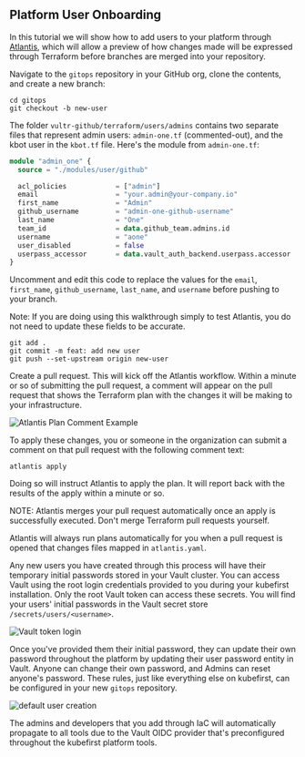 ## Platform User Onboarding

In this tutorial we will show how to add users to your platform through [Atlantis](https://www.runatlantis.io/), which will allow a preview of how changes made will be expressed through Terraform before branches are merged into your repository.

Navigate to the `gitops` repository in your GitHub org, clone the contents, and create a new branch:

```shell
cd gitops
git checkout -b new-user
```

The folder `vultr-github/terraform/users/admins` contains two separate files that represent admin users: `admin-one.tf` (commented-out), and the kbot user in the `kbot.tf` file. Here's the module from `admin-one.tf`:

```terraform
module "admin_one" {
  source = "./modules/user/github"

  acl_policies            = ["admin"]
  email                   = "your.admin@your-company.io"
  first_name              = "Admin"
  github_username         = "admin-one-github-username"
  last_name               = "One"
  team_id                 = data.github_team.admins.id
  username                = "aone"
  user_disabled           = false
  userpass_accessor       = data.vault_auth_backend.userpass.accessor
}
```

Uncomment and edit this code to replace the values for the `email`, `first_name`, `github_username`, `last_name`, and `username` before pushing to your branch.

Note: If you are doing using this walkthrough simply to test Atlantis, you do not need to update these fields to be accurate.

```shell
git add .
git commit -m feat: add new user
git push --set-upstream origin new-user
```

Create a pull request. This will kick off the Atlantis workflow. Within a minute or so of submitting the pull request, a comment will appear on the pull request that shows the Terraform plan with the changes it will be making to your infrastructure.

![Atlantis Plan Comment Example](../../../img/common/github/atlantis-comments.png)

To apply these changes, you or someone in the organization can submit a comment on that pull request with the following comment text:

`atlantis apply`

Doing so will instruct Atlantis to apply the plan. It will report back with the results of the apply within a minute or so.

NOTE: Atlantis merges your pull request automatically once an apply is successfully executed. Don't merge Terraform pull requests yourself.

Atlantis will always run plans automatically for you when a pull request is opened that changes files mapped in `atlantis.yaml`.

Any new users you have created through this process will have their temporary initial passwords stored in your Vault cluster. You can access Vault using the root login credentials provided to you during your kubefirst installation. Only the root Vault token can access these secrets. You will find your users' initial passwords in the Vault secret store `/secrets/users/<username>`.

![Vault token login](../../../img/kubefirst/local/vault-token-login.png)

Once you've provided them their initial password, they can update their own password throughout the platform by updating their user password entity in Vault. Anyone can change their own password, and Admins can reset anyone's password. These rules, just like everything else on kubefirst, can be configured in your new `gitops` repository.

![default user creation](../../../img/kubefirst/local/default-user-creation.png)

The admins and developers that you add through IaC will automatically propagate to all tools due to the Vault OIDC provider that's preconfigured throughout the kubefirst platform tools.

